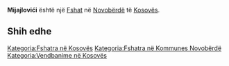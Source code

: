{{Fshat në Kosovës
 | Emri                = Mijajlovići
| srp_N_name = Mijajlovići
| srp_N_FULL_NAME_RO = Mijajlovići
| srp_N_FULL_NAME_ND_RO = Mijajlovici
| srp_N_SORT_NAME_RG = MIJAJLOVICI
| srp_N_FULL_NAME_RG = Mijajlovići
| srp_N_FULL_NAME_ND_RG = Mijajlovici

 | Emri (Rasa dhanore) = 
 | Figura              = 
 | Shteti              = Kosovo
 | Komuna              = Novobërdë
 | Kodi postar         = 
 | Sipërfaqja          = 

 | Popullsia           = 

 | Regj. i popullsisë  = 
 | Dend. e popullsisë  = 
 | Faqja zyrtare       = 
 <!--- Koordinatat ----> 
 | Gjerësia            = 42.828333
 | Gjatësia            = 20.839167
 | Lartësia            = 
}}
'''Mijajlovići''' është një [[Fshat]] në [[Novobërdë]] të [[Kosovës]].

<!-- == Gjeografia == -->
<!-- == Historia == -->
<!-- == Demografia == -->
== Shih edhe ==
{{Komuna Novobërdë}}
{{Kosovo-Administrata-Cung}}

[[Kategoria:Fshatra në Kosovës]]
[[Kategoria:Fshatra në Kommunes Novobërdë]]
[[Kategoria:Vendbanime në Kosovës]]